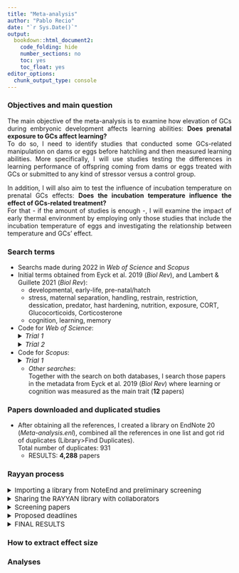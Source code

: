 ```yaml
---
title: "Meta-analysis"
author: "Pablo Recio"
date: "`r Sys.Date()`"
output: 
  bookdown::html_document2:
    code_folding: hide
    number_sections: no
    toc: yes
    toc_float: yes
editor_options: 
  chunk_output_type: console
---
```


### **Objectives and main question**

<div style="text-align: justify"> The main objective of the meta-analysis is to examine how elevation of GCs during embryonic development affects learning abilities: **Does prenatal exposure to GCs affect learning?**  
To do so, I need to identify studies that conducted some GCs-related manipulation on dams or eggs before hatchling and then measured learning abilities. More specifically, I will use studies testing the differences in learning performance of offspring coming from dams or eggs treated with GCs or submitted to any kind of stressor versus a control group.  

In addition, I will also aim to test the influence of incubation temperature on prenatal GCs effects: **Does the incubation temperature influence the effect of GCs-related treatment?**  
For that - if the amount of studies is enough -, I will examine the impact of early thermal environment by employing only those studies that include the incubation temperature of eggs and investigating the relationship between temperature and GCs’ effect. </div>  


### **Search terms**

* Searchs made during 2022 in *Web of Science* and *Scopus*  
* Initial terms obtained from Eyck et al. 2019 (*Biol Rev*), and Lambert & Guillete 2021 (*Biol Rev*):  
  + developmental, early-life, pre-natal/hatch  
  + stress, maternal separation, handling, restrain, restriction, dessication, predator, hast hardening, nutrition, exposure, CORT, Glucocorticoids, Corticosterone  
  + cognition, learning, memory  

* Code for *Web of Science*:  
<details>
  <summary style=font-size:15px>*Trial 1*</summary>  
  
  - CODE: (development* OR early-life OR early life OR pre-natal* OR pre natal* pre-hatch* OR pre hatch* ) AND (stress* OR maternal separation OR handl* OR restr* OR dessicat* OR predat* OR nutrit* OR  expos* OR Glucocorticoid* OR Cort* ) AND (cognit* OR learn* OR memory) NOT (human* OR child* OR infant*)  
  - RESULTS: **55,602** papers  
</details>  
<details>
  <summary style=font-size:15px>*Trial 2*</summary>  
  
  - CODE: (eggs OR mother OR maternal OR early-life OR early life OR pre-natal* OR pre natal* OR pre-hatch* OR pre hatch* ) AND (stress* OR Glucocorticoid* OR Cort* ) AND (cognit* OR learn* OR memory) NOT (human* OR child* OR infant* OR therapy OR trauma* OR emotion* OR clinic* OR plant*)   
  - RESULTS: **3,214** papers  
</details>  

* Code for *Scopus*:  
<details>
  <summary style=font-size:15px>*Trial 1*</summary>  
  
  - CODE:  
    Search 1: TITLE-ABS-KEY(eggs OR mother OR maternal OR early-life OR "early life" OR pre-natal* OR "pre natal* " OR pre-hatch* OR "pre hatch* " AND NOT (human* OR child* OR infant* OR therapy OR trauma* OR emotion* OR clinic* OR plant*))  
    Search 2: TITLE-ABS-KEY(stress* OR Glucocorticoid* OR Cort* AND NOT (human* OR child* OR infant* OR therapy OR trauma* OR emotion* OR clinic* OR plant*))  
    Search 3: TITLE-ABS-KEY(cognit* OR learn* OR memory AND NOT (human* OR child* OR infant* OR therapy OR trauma* OR emotion* OR clinic* OR plant*))  
    Finally, I combined all the searches (Search > Search history > Combine queries) 
  - RESULTS: **1,528** papers  
</details>  

  * *Other searches*:  
  Together with the search on both databases, I search those papers in the metadata from Eyck et al. 2019 (*Biol Rev*) where learning or cognition was measured as the main trait (**12** papers)
  

### **Papers downloaded and duplicated studies**

  * After obtaining all the references, I created a library on EndNote 20 (*Meta-analysis.enl*), combined all the references in one list and got rid of duplicates (Library>Find Duplicates).  
  Total number of duplicates: 931  
    - RESULTS: **4,288** papers  

### **Rayyan process**

<details>
  <summary style=font-size:15px> Importing a library from NoteEnd and preliminary screening </summary>  

  1. Export file from EndNote selecting **Output style 'Refman (RIS) Export'**  
  2. Import to RAYYAN by using command **Select files**  
  3. Then, use the decision tree (see 'Selection criteria' in 'Screening papers section') to screen through at least 100 papers to see how many can be included  
    - RESULTS: **8 included/112 screened**
 
</details>  

<details>
  <summary style=font-size:15px> Sharing the RAYYAN library with collaborators </summary>  

  1. In 'My Reviews', select the review to sher and click on **'Invite'**. Then Select Type: **'Collaborator'** and write the emails of collaborators.
* When you share the project, the collaborators are blind to your decisions unless you select a different option in the general screen ('BLIND ON' button)  
* When doing the first screening to see consistency, is better to make a decision on 100 or more ("Maybe" does not count). On Rayyan, if you go to the left side panel, under “Minimum collaborator decisions” and click on “At least 1” those are the papers the creator has screened.  
 
</details>

<details>
  <summary style=font-size:15px> Screening papers </summary>  

* Selection criteria: ![Decision tree](./Decision_tree.png)
  
* Concepts in decision tree:  
  + **Definitions and examples of CORT and stressors:**
    - Other synonyms of CORT are Corticosterone, Cortisol, Glucocorticoids (GCs)  
    - Some procedures considered stressors in rats: learned helplessness, the forced swimming test, the tail suspension test, isolation, chronic mild stress, and sleep deprivation  
    - We will consider a stressor anything else that is stated as a stressor directly by the authors  
    - If there is a treatment but we do not know if it can be stressful or not, then is a "Don't know" (see decision tree)  
  + **Definitions and examples of learning:**  
    - Memory or cognition can be used as synonyms  
    - Spatial or associative tasks can be synonyms of learning  
    - ALso, another learning test usually used with rats is the Morris-water task/water task  
  + **What is a "mutant strain" of mice/rats?**  
    - In some papers, they use laboratory reared strains of mice or rats that may be more sensitive to CORT or the stressor used; unless they also use a 'wild-type' mice, we will exclude those papers  
</details>

<details>
  <summary style=font-size:15px> Proposed deadlines </summary>  

  1. Screening the first 100 papers and see consistency  
    DEADLINE: 21/10/2022 | Meeting: 31/10/2022
  2. Screening the rest of the abstracts (approx 800/person)
    DEADLINE: 02/12/2022 | Meeting: 02/12/2022
 
</details>

<details>
  <summary style=font-size:15px> FINAL RESULTS </summary>  
  
 
</details>

### **How to extract effect size**

### **Analyses**


